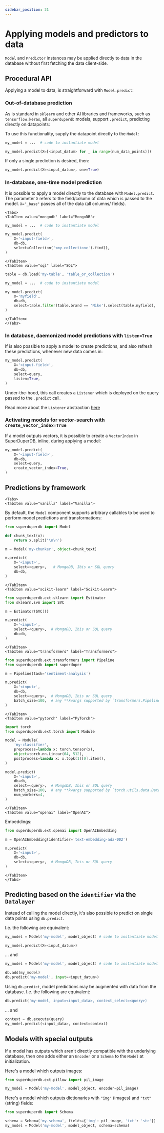 ```yaml
---
sidebar_position: 21
---
```


# Applying models and predictors to data

`Model` and `Predictor` instances may be applied directly to data in the database without first fetching the data client-side.

## Procedural API

Applying a model to data, is straightforward with `Model.predict`:



### Out-of-database prediction

As is standard in `sklearn` and other AI libraries and frameworks, such as `tensorflow.keras`,
all `superduperdb` models, support `.predict`, predicting directly on datapoints:

To use this functionality, supply the datapoint directly to the `Model`:

```python
my_model = ...  # code to instantiate model

my_model.predict(X=[<input_datum> for _ in range(num_data_points)])
```

If only a single prediction is desired, then:

```python
my_model.predict(X=<input_datum>, one=True)
```

### In-database, one-time model prediction


It is possible to apply a model directly to the database with `Model.predict`.
The parameter `X` refers to the field/column of data which is passed to the model.
`X="_base"` passes all of the data (all columns/ fields).

```mdx-code-block
<Tabs>
<TabItem value="mongodb" label="MongoDB">
```

```python
my_model = ...  # code to instantiate model

my_model.predict(
    X='<input-field>',
    db=db,
    select=Collection('<my-collection>').find(),
)
```

```mdx-code-block
</TabItem>
<TabItem value="sql" label="SQL">
```

```python
table = db.load('my-table', 'table_or_collection')

my_model = ...  # code to instantiate model

my_model.predict(
    X='myfield',
    db=db,
    select=table.filter(table.brand == 'Nike').select(table.myfield),
)
```

```mdx-code-block
</TabItem>
</Tabs>
```

### In database, daemonized model predictions with `listen=True`

If is also possible to apply a model to create predictions, and also
refresh these predictions, whenever new data comes in:

```python
my_model.predict(
    X='<input-field>',
    db=db,
    select=query,
    listen=True,
)
```

Under-the-hood, this call creates a `Listener` which is deployed on 
the query passed to the `.predict` call.

Read more about the `Listener` abstraction [here](22_daemonizing_models_with_listeners.md)

### Activating models for vector-search with `create_vector_index=True`

If a model outputs vectors, it is possible to create a `VectorIndex`
in SuperDuperDB, inline, during applying a model:

```python
my_model.predict(
    X='<input-field>',
    db=db,
    select=query,
    create_vector_index=True,
)
```


## Predictions by framework

```mdx-code-block
<Tabs>
<TabItem value="vanilla" label="Vanilla">
```

By default, the `Model` component supports arbitrary callables to be used to 
perform model predictions and transformations:

```python
from superduperdb import Model

def chunk_text(x):
    return x.split('\n\n')

m = Model('my-chunker', object=chunk_text)

m.predict(
    X='<input>',
    select=<query>,   # MongoDB, Ibis or SQL query
    db=db,
)
```

```mdx-code-block
</TabItem>
<TabItem value="scikit-learn" label="Scikit-Learn">
```

```python
from superduperdb.ext.sklearn import Estimator
from sklearn.svm import SVC

m = Estimator(SVC())

m.predict(
    X='<input>',
    select=<query>,  # MongoDB, Ibis or SQL query
    db=db,
)
```

```mdx-code-block
</TabItem>
<TabItem value="transformers" label="Transformers">
```

```python
from superduperdb.ext.transformers import Pipeline
from superduperdb import superduper

m = Pipeline(task='sentiment-analysis')

m.predict(
    X='<input>',
    db=db,
    select=<query>,  # MongoDB, Ibis or SQL query
    batch_size=100,  # any **kwargs supported by `transformers.Pipeline.__call__`
)
```

```mdx-code-block
</TabItem>
<TabItem value="pytorch" label="PyTorch">
```

```python
import torch
from superduperdb.ext.torch import Module

model = Module(
    'my-classifier',
    preprocess=lambda x: torch.tensor(x),
    object=torch.nn.Linear(64, 512),
    postprocess=lambda x: x.topk(1)[0].item(),
)

model.predict(
    X='<input>',
    db=db,
    select=<query>,  # MongoDB, Ibis or SQL query
    batch_size=100,  # any **kwargs supported by `torch.utils.data.DataLoader`
    num_workers=4,
)
```

```mdx-code-block
</TabItem>
<TabItem value="openai" label="OpenAI">
```

Embeddings:

```python
from superduperdb.ext.openai import OpenAIEmbedding

m = OpenAIEmbedding(identifier='text-embedding-ada-002')

m.predict(
    X='<input>',
    db=db,
    select=<query>,  # MongoDB, Ibis or SQL query
)
```

```mdx-code-block
</TabItem>
</Tabs>
```

## Predicting based on the `identifier` via the `Datalayer`

Instead of calling the model directly, it's also possible to 
predict on single data points using `db.predict`.

I.e. the following are equivalent:

```python
my_model = Model('my-model', model_object) # code to instantiate model

my_model.predict(X=<input_datum>)
```

... and

```python
my_model = Model('my-model', model_object) # code to instantiate model

db.add(my_model)
db.predict('my-model', input=<input_datum>)
```

Using `db.predict`, model predictions may be augmented with data from the database.
I.e. the following are equivalent:

```python
db.predict('my-model, input=<input_data>, context_select=<query>)
```

... and

```python
context = db.execute(query)
my_model.predict(<input_data>, context=context)
```

## Models with special outputs

If a model has outputs which aren't directly compatible with the underlying database, then one adds either 
an `Encoder` or a `Schema` to the `Model` at initialization.

Here's a model which outputs images:

```python
from superduperdb.ext.pillow import pil_image

my_model = Model('my-model', model_object, encoder=pil_image)
```

Here's a model which outputs dictionaries with `"img"` (images) and `"txt"` (string) fields:

```python
from superduperdb import Schema

schema = Schema('my-schema', fields={'img': pil_image, 'txt': 'str'})
my_model = Model('my-model', model_object, schema=schema)
```